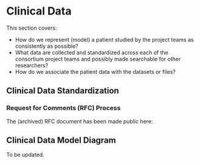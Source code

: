 
# Clinical Data

This section covers:
- How do we represent (model) a patient studied by the project teams as consistently as possible?
- What data are collected and standardized across each of the consortium project teams and possibly made searchable for other researchers?
- How do we associate the patient data with the datasets or files?


## Clinical Data Standardization

### Request for Comments (RFC) Process

The (archived) RFC document has been made public here:


## Clinical Data Model Diagram

To be updated.

<Example width='800' height='800' />